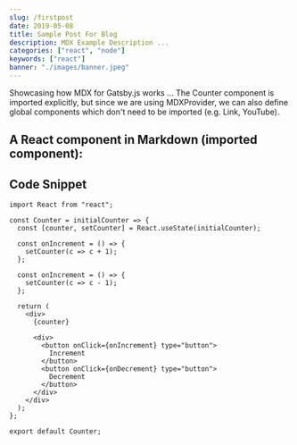 ```yaml
---
slug: /firstpost
date: 2019-05-08
title: Sample Post For Blog
description: MDX Example Description ...
categories: ["react", "node"]
keywords: ["react"]
banner: "./images/banner.jpeg"
---
```


Showcasing how MDX for Gatsby.js works ... The Counter component is imported explicitly, but since we are using MDXProvider, we can also define global components which don't need to be imported (e.g. Link, YouTube).

## A React component in Markdown (imported component):

## Code Snippet

```jsx{1,4-6}
import React from "react";

const Counter = initialCounter => {
  const [counter, setCounter] = React.useState(initialCounter);

  const onIncrement = () => {
    setCounter(c => c + 1);
  };

  const onIncrement = () => {
    setCounter(c => c - 1);
  };

  return (
    <div>
      {counter}

      <div>
        <button onClick={onIncrement} type="button">
          Increment
        </button>
        <button onClick={onDecrement} type="button">
          Decrement
        </button>
      </div>
    </div>
  );
};

export default Counter;
```
